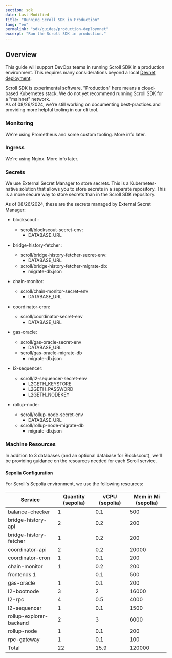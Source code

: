 ```yaml
---
section: sdk
date: Last Modified
title: "Running Scroll SDK in Production"
lang: "en"
permalink: "sdk/guides/production-deploymnet"
excerpt: "Run the Scroll SDK in production."
---
```




## Overview

This guide will support DevOps teams in running Scroll SDK in a production environment. This requires many considerations beyond a local [Devnet deployment](/en/sdk/guides/devnet-deployment).

<Aside type="danger">
Scroll SDK is experimental software. "Production" here means a cloud-based Kubernetes stack. We do not yet recommend running Scroll SDK for a "mainnet" network.
</Aside>

<Aside type="tip">
As of 08/26/2024, we're still working on documenting best-practices and providing more helpful tooling in our cli tool.
</Aside>

### Monitoring

We're using Prometheus and some custom tooling. More info later.

### Ingress

We're using Nginx. More info later.


### Secrets

We use External Secret Manager to store secrets. This is a Kubernetes-native solution that allows you to store secrets in a separate repository. This is a more secure way to store secrets than in the Scroll SDK repository.

As of 08/26/2024, these are the secrets managed by External Secret Manager:
- blockscout : 
	- scroll/blockscout-secret-env: 
		- DATABASE_URL

- bridge-history-fetcher : 
	- scroll/bridge-history-fetcher-secret-env:
		- DATABASE_URL
	- scroll/bridge-history-fetcher-migrate-db:
		- migrate-db.json

- chain-monitor:
	- scroll/chain-monitor-secret-env
		- DATABASE_URL

- coordinator-cron:
	- scroll/coordinator-secret-env
		- DATABASE_URL

- gas-oracle:
	- scroll/gas-oracle-secret-env
		- DATABASE_URL
	- scroll/gas-oracle-migrate-db
		- migrate-db.json

- l2-sequencer:
	- scroll/l2-sequencer-secret-env
		- L2GETH_KEYSTORE
		- L2GETH_PASSWORD
		- L2GETH_NODEKEY

- rollup-node:
	- scroll/rollup-node-secret-env
		- DATABASE_URL
	- scroll/rollup-node-migrate-db
		- migrate-db.json

### Machine Resources

In addition to 3 databases (and an optional database for Blockscout), we'll be providing guidance on the resources needed for each Scroll service.

#### Sepolia Configuration

For Scroll's Sepolia environment, we use the following resources:

|Service | Quantity (sepolia) | vCPU (sepolia) | Mem in Mi (sepolia) |
|----------|------------------|------------------|------------------|
| balance-checker|	1 |	0.1	|500|
| bridge-history-api |	2 |	0.2	|200|
| bridge-history-fetcher	| 1| 	0.2	|200|
| coordinator-api|	2 |	0.2	|20000|
| coordinator-cron|	1 |	0.1	|200|
| chain-monitor|	1 |	0.2	|200|
| frontends	1||	0.1	|500|
| gas-oracle|	1|	0.1	|200|
| l2-bootnode|	3	| 2	|16000|
| l2-rpc|	4	| 0.5	|4000|
| l2-sequencer|	1 |	0.1	|1500|
| rollup-explorer-backend	| 2	| 3	|6000|
| rollup-node|	1 |	0.1	|200|
| rpc-gateway|	1	| 0.1	|100|
| Total	| 22|	15.9	|120000|